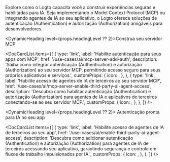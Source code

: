 
Explore como o Logto capacita você a construir experiências seguras e habilitadas para IA. Seja implementando o Model Context Protocol (MCP) ou integrando agentes de IA ao seu aplicativo, o Logto oferece soluções de autenticação (Authentication) e autorização (Authorization) amigáveis para desenvolvedores.

<DynamicHeading level={props.headingLevel ?? 2}>Construa seu servidor MCP</DynamicHeading>

<DocCardList
  items={[
    {
      type: 'link',
      label: 'Habilite autenticação para seus apps com MCP',
      href: '/use-cases/ai/mcp-server-add-auth',
      description:
        'Saiba como integrar autenticação (Authentication) e autorização (Authorization) ao seu servidor MCP, permitindo acesso seguro para seus próprios aplicativos e serviços.',
      customProps: {
        icon: <SecurityIcon />,
      },
    },
    {
      type: 'link',
      label: 'Habilite acesso de agentes de IA de terceiros ao seu servidor MCP',
      href: '/use-cases/ai/mcp-server-enable-third-party-ai-agent-access',
      description:
        'Descubra como habilitar autenticação (Authentication) e autorização (Authorization) para agentes de IA e aplicativos de terceiros conectando-se ao seu servidor MCP.',
      customProps: {
        icon: <FlaskIcon />,
      },
    },
  ]}
/>

<DynamicHeading level={props.headingLevel ?? 2}>
  Autenticação pronta para IA no seu app
</DynamicHeading>

<DocCardList
  items={[
    {
      type: 'link',
      label: 'Habilite acesso de agentes de IA de terceiros ao seu app',
      href: '/use-cases/ai/enable-third-party-ai-agent-access',
      description:
        'Descubra como adicionar autenticação (Authentication) e autorização (Authorization) para agentes de IA de terceiros acessando seu aplicativo, garantindo segurança e controle em fluxos de trabalho impulsionados por IA.',
      customProps: {
        icon: <RobotIcon />,
      },
    },
  ]}
/>
